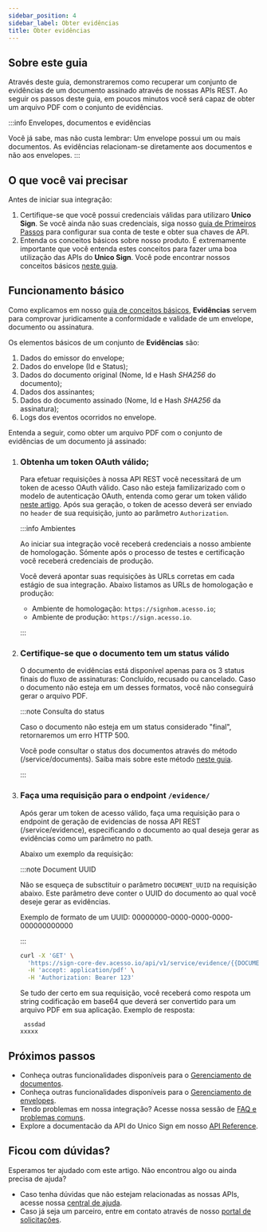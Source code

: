 ```yaml
---
sidebar_position: 4
sidebar_label: Obter evidências
title: Obter evidências
---
```


## Sobre este guia

Através deste guia, demonstraremos como recuperar um conjunto de evidências de um documento assinado através de nossas APIs REST. Ao seguir os passos deste guia, em poucos minutos você será capaz de obter um arquivo PDF com o conjunto de evidências.

:::info Envelopes, documentos e evidências 

Você já sabe, mas não custa lembrar: Um envelope possui um ou mais documentos. As evidências relacionam-se diretamente aos documentos e não aos envelopes.
:::

## O que você vai precisar

Antes de iniciar sua integração:

1. Certifique-se que você possui credenciais válidas para utilizaro **Unico Sign**. Se você ainda não suas credenciais, siga nosso [guia de Primeiros Passos](#) para configurar sua conta de teste e obter sua chaves de API.
2. Entenda os conceitos básicos sobre nosso produto. É extremamente importante que você entenda estes conceitos para fazer uma boa utilização das APIs do **Unico Sign**. Você pode encontrar nossos conceitos básicos [neste guia](#).

## Funcionamento básico

Como explicamos em nosso [guia de conceitos básicos](#), **Evidências** servem para comprovar juridicamente a conformidade e validade de um envelope, documento ou assinatura.

Os elementos básicos de um conjunto de **Evidências** são:

1. Dados do emissor do envelope;
2. Dados do envelope (Id e Status);
3. Dados do documento original (Nome, Id e Hash *SHA256* do documento);
4. Dados dos assinantes;
5. Dados do documento assinado (Nome, Id e Hash *SHA256* da assinatura);
6. Logs dos eventos ocorridos no envelope.

Entenda a seguir, como obter um arquivo PDF com o conjunto de evidências de um documento já assinado:



<Steps headingDepth={3}>
<ol>


<li>

### Obtenha um token OAuth válido;

Para efetuar requisições à nossa API REST você necessitará de um token de acesso OAuth válido. Caso não esteja familizarizado com o modelo de autenticação OAuth, entenda como gerar um token válido [neste artigo](#). Após sua geração, o token de acesso deverá ser enviado no `header` de sua requisição, junto ao parâmetro `Authorization`.

:::info Ambientes

Ao iniciar sua integração você receberá credenciais a nosso ambiente de homologação. Sómente após o processo de testes e certificação você receberá credenciais de produção.

Você deverá apontar suas requisições às URLs corretas em cada estágio de sua integração. Abaixo listamos as URLs de homologação e produção:

- Ambiente de homologação: `https://signhom.acesso.io`;
- Ambiente de produção: `https://sign.acesso.io`.

:::

</li>


<li>

### Certifique-se que o documento tem um status válido

O documento de evidências está disponível apenas para os 3 status finais do fluxo de assinaturas: Concluído, recusado ou cancelado. Caso o documento não esteja em um desses formatos, você não conseguirá gerar o arquivo PDF.

:::note Consulta do status

Caso o documento não esteja em um status considerado "final", retornaremos um erro HTTP 500.


Você pode consultar o status dos documentos através do método (<HttpMethod method="GET">/service/documents</HttpMethod>). Saiba mais sobre este método [neste guia](get-details).


:::

</li>

<li>

### Faça uma requisição para o endpoint `/evidence/`


Após gerar um token de acesso válido, faça uma requisição para o endpoint de geração de evidencias de nossa API REST (<HttpMethod method="GET">/service/evidence</HttpMethod>), especificando o documento ao qual deseja gerar as evidências como um parâmetro no path.

Abaixo um exemplo da requisição:

:::note Document UUID

Não se esqueça de subsctituir o parâmetro `DOCUMENT_UUID` na requisição abaixo. Este parâmetro deve conter o UUID do documento ao qual você deseje gerar as evidências.

Exemplo de formato de um UUID: 00000000-0000-0000-0000-000000000000

:::

```bash
curl -X 'GET' \
  'https://sign-core-dev.acesso.io/api/v1/service/evidence/{{DOCUMENT_UUID}}' \
  -H 'accept: application/pdf' \
  -H 'Authorization: Bearer 123'

```

Se tudo der certo em sua requisição, você receberá como respota um string codificação em base64 que deverá ser convertido para um arquivo PDF em sua aplicação. Exemplo de resposta: 

```text
 assdad
xxxxx

```



</li>


</ol>

</Steps>


## Próximos passos

- Conheça outras funcionalidades disponíveis para o [Gerenciamento de documentos](/docs/category/gerenciando-documentos).
- Conheça outras funcionalidades disponíveis para o [Gerenciamento de envelopes](/docs/category/gerenciando-envelopes).
- Tendo problemas em nossa integração? Acesse nossa sessão de [FAQ e problemas comuns](/FAQ).
- Explore a documentacão da API do Unico Sign em nosso [API Reference](#).

## Ficou com dúvidas?

Esperamos ter ajudado com este artigo. Não encontrou algo ou ainda precisa de ajuda? 

- Caso tenha dúvidas que não estejam relacionadas as nossas APIs, acesse nossa [central de ajuda](https://ajuda.unico.io/hc/pt-br/categories/360003086372-Unico-Sign).
- Caso já seja um parceiro, entre em contato através de nosso [portal de solicitações](https://ajuda.unico.io/hc/pt-br/requests/new).


